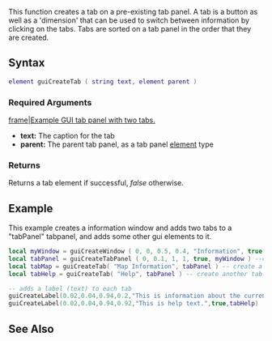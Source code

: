  
{{Client function}}
This function creates a tab on a pre-existing tab panel. A tab is a button as well as a 'dimension' that can be used to switch between information by clicking on the tabs.  Tabs are sorted on a tab panel in the order that they are created.

==Syntax== 
<syntaxhighlight lang="lua">
element guiCreateTab ( string text, element parent )
</syntaxhighlight> 

===Required Arguments=== 
[[/Image:gui-tabpanelandtab.png.md|frame|Example GUI tab panel with two tabs.]]
*'''text:''' The caption for the tab
*'''parent:''' The parent tab panel, as a tab panel [[/element.md|element]] type

===Returns===
Returns a tab element if successful, ''false'' otherwise.

==Example== 
This example creates a information window and adds two tabs to a "tabPanel" tabpanel, and adds some other gui elements to it.
<syntaxhighlight lang="lua">
local myWindow = guiCreateWindow ( 0, 0, 0.5, 0.4, "Information", true )--create a window which has "Information" in the title bar.
local tabPanel = guiCreateTabPanel ( 0, 0.1, 1, 1, true, myWindow ) --create a tab panel which fills the whole window
local tabMap = guiCreateTab( "Map Information", tabPanel ) -- create a tab named "Map Information" on 'tabPanel'
local tabHelp = guiCreateTab( "Help", tabPanel ) -- create another tab named "Help" on 'tabPanel'

-- adds a label (text) to each tab
guiCreateLabel(0.02,0.04,0.94,0.2,"This is information about the current map",true,tabMap)
guiCreateLabel(0.02,0.04,0.94,0.92,"This is help text.",true,tabHelp)
</syntaxhighlight>

==See Also==
{{GUI functions}}